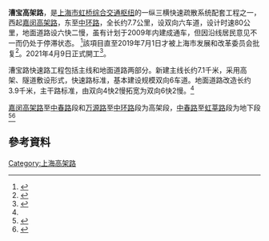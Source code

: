 {{SH Future_infrastructure}}
'''漕宝高架路'''，是[[上海市|上海市]][[虹桥综合交通枢纽|虹桥综合交通枢纽]]的一纵三横快速疏散系统配套工程之一，西起[[嘉闵高架路|嘉闵高架路]]，东至[[中环路_(上海)|中环路]]，全长约7.7公里，设双向六车道，设计时速80公里，地面道路设六快二慢，虽有计划于2009年内建成通车，但因沿线居民意见不一而仍处于停滞状态。
<ref>{{Cite web |url=http://www.envir.gov.cn/eia/2007/0716/200707161.pdf |title=漕宝路工程环境影响报告书简本 |accessdate=2008-11-02 |archive-date=2016-03-05 |archive-url=https://web.archive.org/web/20160305045452/http://www.envir.gov.cn/eia/2007/0716/200707161.pdf |dead-url=no }}</ref>該項目直至2019年7月1日才被上海市发展和改革委员会批复<ref name=":0">{{Cite web|title=漕宝路快速路工程新建|url=http://fgw.sh.gov.cn/gk/xxgkml/xmsp/gcl/xmjysp/36347.htm|accessdate=2019-08-07|work=fgw.sh.gov.cn|archive-url=https://web.archive.org/web/20190807090005/http://fgw.sh.gov.cn/gk/xxgkml/xmsp/gcl/xmjysp/36347.htm|archive-date=2019-08-07|dead-url=yes}}</ref>。2021年4月9日正式開工<ref>{{cite news |title=苏州河上架新桥 一批市区重大工程今天集中开工 |url=http://sh.xinhuanet.com/2021-04/09/c_139869132.htm |accessdate=2021-04-09 |archive-date=2021-08-17 |archive-url=https://web.archive.org/web/20210817153005/http://sh.xinhuanet.com/2021-04/09/c_139869132.htm |dead-url=no }}</ref>。

漕宝路快速路工程包括主线和地面道路两部分。新建主线长约7.1千米，采用高架、隧道敷设形式，快速路标准，基本建设规模双向6车道。地面道路改造长约3.9千米，主干路标准，由双向4快2慢拓宽为双向6快2慢。<ref name=":0" />

[[嘉闵高架路|嘉闵高架路]]至[[中春路|中春路]]段和[[万源路_(上海)|万源路]]至[[中环路_(上海)|中环路]]段为高架段，[[中春路|中春路]]至[[虹莘路|虹莘路]]段为地下段<ref>{{Cite web|title=徐汇区重大工程建设2019白皮书|url=http://www.xuhui.gov.cn/H/xhxxgkN/xhxxgk_jjw_yw_zdjsxmmd/Info/Detail_35767.htm|accessdate=|author=|date=|format=|publisher=|language=|archive-date=2019-08-07|archive-url=https://web.archive.org/web/20190807093228/http://www.xuhui.gov.cn/H/xhxxgkN/xhxxgk_jjw_yw_zdjsxmmd/Info/Detail_35767.htm|dead-url=no}}</ref><ref>{{Cite web|title=徐汇区重大工程建设2019白皮书2.pdf|url=http://www.xuhui.gov.cn/uploadpath/4/16/2019/7a1431f7-c41f-45e3-b5e0-9a10f0abc673.pdf|accessdate=|author=|date=|format=|publisher=|language=|archive-date=2019-08-07|archive-url=https://web.archive.org/web/20190807093228/http://www.xuhui.gov.cn/uploadpath/4/16/2019/7a1431f7-c41f-45e3-b5e0-9a10f0abc673.pdf|dead-url=no}}</ref>

== 參考資料 ==
<div class="references-small">
<references />
</div>

{{上海城市快速道路}}
{{虹桥综合交通枢纽}}
{{SH-stub}}
{{Road-stub}}

[[Category:上海高架路|Category:上海高架路]]